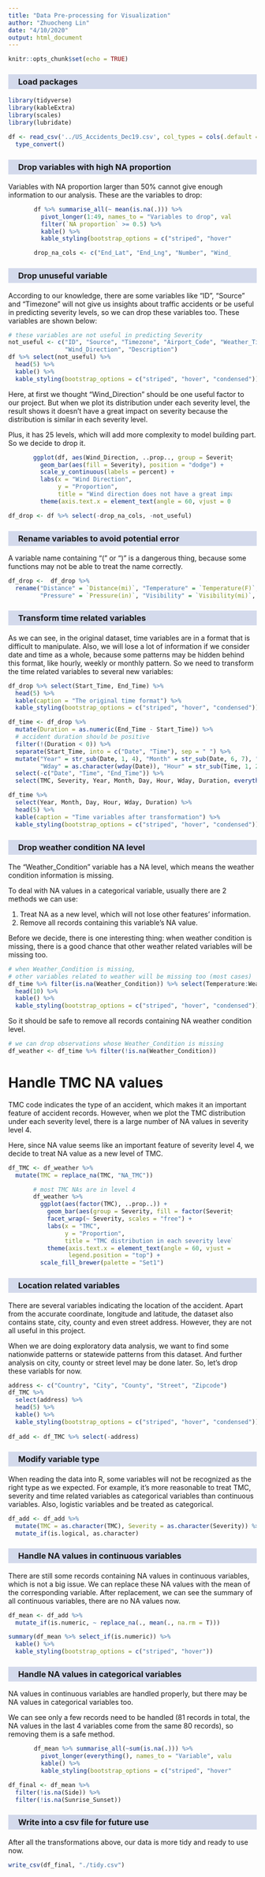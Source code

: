 ```yaml
---
title: "Data Pre-processing for Visualization"
author: "Zhuocheng Lin"
date: "4/10/2020"
output: html_document
---
```


<style>
h3 {
  background-color: #D4DAEC;
  text-indent: 20px;
  padding-top: 5px;
  padding-bottom: 5px;
}

div.plot-center {
  width: 80%;
  margin-left: auto;
  margin-right: auto;
}
</style>

```r
knitr::opts_chunk$set(echo = TRUE)
```

### Load packages

```r
library(tidyverse)
library(kableExtra)
library(scales)
library(lubridate)
```


```r
df <- read_csv('../US_Accidents_Dec19.csv', col_types = cols(.default = col_character())) %>% 
  type_convert()
```

### Drop variables with high NA proportion

Variables with NA proportion larger than 50% cannot give enough information to our analysis. These are the variables to drop:

<div style="width: 400px;margin-left: auto;margin-right: auto;">
```r
df %>% summarise_all(~ mean(is.na(.))) %>% 
  pivot_longer(1:49, names_to = "Variables to drop", values_to = "NA proportion") %>% 
  filter(`NA proportion` >= 0.5) %>%
  kable() %>%
  kable_styling(bootstrap_options = c("striped", "hover", "condensed"))

drop_na_cols <- c("End_Lat", "End_Lng", "Number", "Wind_Chill(F)", "Precipitation(in)")
```
</div>

### Drop unuseful variable

According to our knowledge, there are some variables like "ID", "Source" and "Timezone" will not give us insights about traffic accidents or be useful in predicting severity levels, so we can drop these variables too. These variables are shown below:

```r
# these variables are not useful in predicting Severity
not_useful <- c("ID", "Source", "Timezone", "Airport_Code", "Weather_Timestamp", 
                "Wind_Direction", "Description")
df %>% select(not_useful) %>%
  head(5) %>%
  kable() %>%
  kable_styling(bootstrap_options = c("striped", "hover", "condensed"))
```

Here, at first we thought "Wind_Direction" should be one useful factor to our project. But when we plot its distribution under each severity level, the result shows it doesn't have a great impact on severity because the distribution is similar in each severity level. 

Plus, it has 25 levels, which will add more complexity to model building part. So we decide to drop it.

<div class="plot-center">
```r
ggplot(df, aes(Wind_Direction, ..prop.., group = Severity)) +
  geom_bar(aes(fill = Severity), position = "dodge") +
  scale_y_continuous(labels = percent) +
  labs(x = "Wind Direction",
       y = "Proportion",
       title = "Wind direction does not have a great impact on severity") +
  theme(axis.text.x = element_text(angle = 60, vjust = 0.6))
```
</div>

```r
df_drop <- df %>% select(-drop_na_cols, -not_useful)
```

### Rename variables to avoid potential error

A variable name containing "(" or ")" is a dangerous thing, because some functions may not be able to treat the name correctly.

```r
df_drop <-  df_drop %>%
  rename("Distance" = `Distance(mi)`, "Temperature" = `Temperature(F)`, "Humidity" = `Humidity(%)`, 
         "Pressure" = `Pressure(in)`, "Visibility" = `Visibility(mi)`, "Wind_Speed" = `Wind_Speed(mph)`)
```

### Transform time related variables

As we can see, in the original dataset, time variables are in a format that is difficult to manipulate. Also, we will lose a lot of information if we consider date and time as a whole, because some patterns may be hidden behind this format, like hourly, weekly or monthly pattern. So we need to transform the time related variables to several new variables:

```r
df_drop %>% select(Start_Time, End_Time) %>%
  head(5) %>%
  kable(caption = "The original time format") %>%
  kable_styling(bootstrap_options = c("striped", "hover", "condensed"))
```


```r
df_time <- df_drop %>%
  mutate(Duration = as.numeric(End_Time - Start_Time)) %>%
  # accident duration should be positive
  filter(!(Duration < 0)) %>%
  separate(Start_Time, into = c("Date", "Time"), sep = " ") %>%
  mutate("Year" = str_sub(Date, 1, 4), "Month" = str_sub(Date, 6, 7), "Day" = str_sub(Date, 9, 10), 
         "Wday" = as.character(wday(Date)), "Hour" = str_sub(Time, 1, 2)) %>%
  select(-c("Date", "Time", "End_Time")) %>%
  select(TMC, Severity, Year, Month, Day, Hour, Wday, Duration, everything())

df_time %>%
  select(Year, Month, Day, Hour, Wday, Duration) %>%
  head(5) %>%
  kable(caption = "Time variables after transformation") %>%
  kable_styling(bootstrap_options = c("striped", "hover", "condensed"))
```

### Drop weather condition NA level

The "Weather_Condition" variable has a NA level, which means the weather condition information is missing. 

To deal with NA values in a categorical variable, usually there are 2 methods we can use:

1. Treat NA as a new level, which will not lose other features' information.
2. Remove all records containing this variable's NA value.

Before we decide, there is one interesting thing: when weather condition is missing, there is a good chance that other weather related variables will be missing too. 

```r
# when Weather_Condition is missing, 
# other variables related to weather will be missing too (most cases)
df_time %>% filter(is.na(Weather_Condition)) %>% select(Temperature:Weather_Condition) %>%
  head(10) %>%
  kable() %>%
  kable_styling(bootstrap_options = c("striped", "hover", "condensed"))
```

So it should be safe to remove all records containing NA weather condition level.

```r
# we can drop observations whose Weather_Condition is missing
df_weather <- df_time %>% filter(!is.na(Weather_Condition))
```

# Handle TMC NA values

TMC code indicates the type of an accident, which makes it an important feature of accident records. However, when we plot the TMC distribution under each severity level, there is a large number of NA values in severity level 4.

Here, since NA value seems like an important feature of severity level 4, we decide to treat NA value as a new level of TMC. 

```r
df_TMC <- df_weather %>%
  mutate(TMC = replace_na(TMC, "NA_TMC"))
```

<div class="plot-center">
```r
# most TMC NAs are in level 4
df_weather %>% 
  ggplot(aes(factor(TMC), ..prop..)) +
    geom_bar(aes(group = Severity, fill = factor(Severity)), show.legend = F) +
    facet_wrap(~ Severity, scales = "free") +
    labs(x = "TMC",
         y = "Proportion",
         title = "TMC distribution in each severity level") +
    theme(axis.text.x = element_text(angle = 60, vjust = 0.6),
          legend.position = "top") +
  scale_fill_brewer(palette = "Set1")
```
</div>

### Location related variables

There are several variables indicating the location of the accident. Apart from the accurate coordinate, longitude and latitude, the dataset also contains state, city, county and even street address. However, they are not all useful in this project. 

When we are doing exploratory data analysis, we want to find some nationwide patterns or statewide patterns from this dataset. And further analysis on city, county or street level may be done later. So, let's drop these variabls for now. 

```r
address <- c("Country", "City", "County", "Street", "Zipcode")
df_TMC %>%
  select(address) %>%
  head(5) %>%
  kable() %>%
  kable_styling(bootstrap_options = c("striped", "hover", "condensed"))
  
df_add <- df_TMC %>% select(-address)
```

### Modify variable type

When reading the data into R, some variables will not be recognized as the right type as we expected. For example, it's more reasonable to treat TMC, severity and time related variables as categorical variables than continuous variables. Also, logistic variables and be treated as categorical.

```r
df_add <- df_add %>% 
  mutate(TMC = as.character(TMC), Severity = as.character(Severity)) %>% 
  mutate_if(is.logical, as.character)
```

### Handle NA values in continuous variables

There are still some records containing NA values in continuous variables, which is not a big issue. We can replace these NA values with the mean of the corresponding variable. After replacement, we can see the summary of all continuous variables, there are no NA values now.

```r
df_mean <- df_add %>%
  mutate_if(is.numeric, ~ replace_na(., mean(., na.rm = T)))

summary(df_mean %>% select_if(is.numeric)) %>%
  kable() %>%
  kable_styling(bootstrap_options = c("striped", "hover"))
```

### Handle NA values in categorical variables

NA values in continuous variables are handled properly, but there may be NA values in categorical variables too.

We can see only a few records need to be handled (81 records in total, the NA values in the last 4 variables come from the same 80 records), so removing them is a safe method.

<div style="width: 400px;margin-left: auto;margin-right: auto;">
```r
df_mean %>% summarise_all(~sum(is.na(.))) %>% 
  pivot_longer(everything(), names_to = "Variable", values_to = "NA_count") %>% filter(NA_count > 0) %>%
  kable() %>%
  kable_styling(bootstrap_options = c("striped", "hover", "condensed"))
```
</div>

```r
df_final <- df_mean %>%
  filter(!is.na(Side)) %>%
  filter(!is.na(Sunrise_Sunset))
```

### Write into a csv file for future use

After all the transformations above, our data is more tidy and ready to use now.
```r
write_csv(df_final, "./tidy.csv")
```
